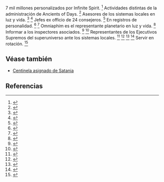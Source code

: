 7 mil millones personalizados por Infinite Spirit. <ref>{{lib|LU|24|5|1}}</ref> Actividades distintas de la administración de Ancients of Days. <ref>{{lib|LU|24|5|4}}</ref> Asesores de los sistemas locales en luz y vida. <ref>{{lib|LU|55|8|2}}</ref> <ref>{{lib|LU|55|10|3}}</ref> Jefes ex officio de 24 consejeros. <ref>{{lib|LU|24|5|3}}</ref> En registros de personalidad. <ref>{{lib|LU|30|1|76}}</ref> <ref>{{lib|LU|30|2|72}}</ref> Omniaphim es el representante planetario en luz y vida. <ref>{{lib|LU|55|4|16}}</ref> Informar a los inspectores asociados. <ref>{{lib|LU|24|4|3}}</ref> <ref>{{lib|LU|24|5|2}}</ref> Representantes de los Ejecutivos Supremos del superuniverso ante los sistemas locales. <ref>{{lib|LU|24|0|10}}</ref> <ref>{{lib|LU|24|5|1-2}}</ref> <ref>{{lib|LU|37|8|5}}</ref> <ref>{{lib|LU|55|8|2}}</ref> Servir en rotación. <ref>{{lib|LU|24|5|3}}</ref> 

== Véase también ==

* [[Centinela asignado de Satania]]


== Referencias ==

<references />
